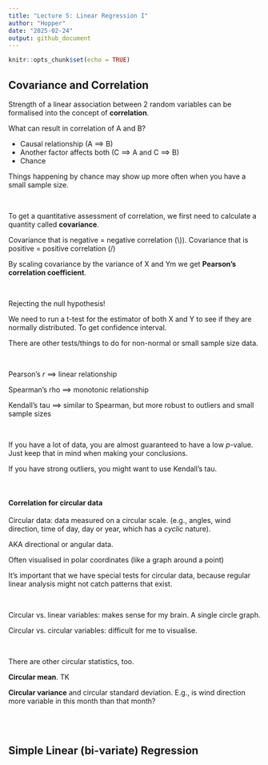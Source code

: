 ```yaml
---
title: "Lecture 5: Linear Regression I"
author: "Hopper"
date: "2025-02-24"
output: github_document
---
```


```r
knitr::opts_chunk$set(echo = TRUE)
```

## Covariance and Correlation

Strength of a linear association between 2 random variables can be formalised into the concept of **correlation**.

What can result in correlation of A and B?

- Causal relationship (A ==> B)
- Another factor affects both (C ==> A  and  C ==> B)
- Chance

Things happening by chance may show up more often when you have a small sample size.

<br>

To get a quantitative assessment of correlation, we first need to calculate a quantity called **covariance**.

Covariance that is negative = negative correlation (\\)). Covariance that is positive = positive correlation (/)

By scaling covariance by the variance of X and Ym we get **Pearson's correlation coefficient**.

<br>

Rejecting the null hypothesis!

We need to run a t-test for the estimator of both X and Y to see if they are normally distributed. To get confidence interval.

There are other tests/things to do for non-normal or small sample size data.

<br>

Pearson's *r* ==> linear relationship

Spearman's rho ==> monotonic relationship

Kendall's tau ==> similar to Spearman, but more robust to outliers and small sample sizes

<br>

If you have a lot of data, you are almost guaranteed to have a low *p*-value. Just keep that in mind when making your conclusions.

If you have strong outliers, you might want to use Kendall's tau. 

<br>

#### Correlation for circular data

Circular data: data measured on a circular scale. (e.g., angles, wind direction, time of day, day or year, which has a *cyclic* nature).

AKA directional or angular data.

Often visualised in polar coordinates (like a graph around a point)

It's important that we have special tests for circular data, because regular linear analysis might not catch patterns that exist.

<br>

Circular vs. linear variables: makes sense for my brain. A single circle graph.

Circular vs. circular variables: difficult for me to visualise.

<br>

There are other circular statistics, too.

**Circular mean**. TK

**Circular variance** and circular standard deviation. E.g., is wind direction more variable in this month than that month?

<br>
<br>

## Simple Linear (bi-variate) Regression





